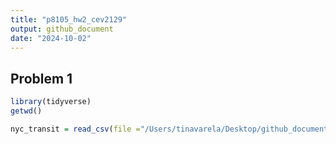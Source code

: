 ```yaml
---
title: "p8105_hw2_cev2129"
output: github_document
date: "2024-10-02"
---
```


## Problem 1
```r
library(tidyverse)
getwd()

nyc_transit = read_csv(file ="/Users/tinavarela/Desktop/github_document/p8105_hw2_cev2129/NYC_Transit_Subway_Entrance_And_Exit_Data.csv")
```


